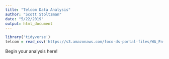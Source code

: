 ```yaml
---
title: "Telcom Data Analysis"
author: "Scott Stoltzman"
date: "5/22/2019"
output: html_document
---
```


```r
library('tidyverse')
telcom = read_csv('https://s3.amazonaws.com/foco-ds-portal-files/WA_Fn-UseC_-Telco-Customer-Churn.csv')
```

Begin your analysis here!
```r

```

